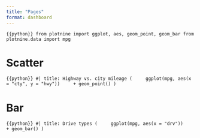 ```yaml
---
title: "Pages"
format: dashboard
---
```


```{{python}}
from plotnine import ggplot, aes, geom_point, geom_bar
from plotnine.data import mpg
```

# Scatter

```{{python}}
#| title: Highway vs. city mileage
(
    ggplot(mpg, aes(x = "cty", y = "hwy"))
    + geom_point()
)
```

# Bar

```{{python}}
#| title: Drive types
(
    ggplot(mpg, aes(x = "drv"))
    + geom_bar()
)
```